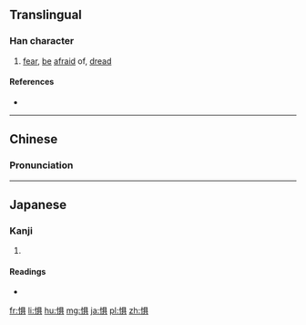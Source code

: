 {{also|懼|慎}}
==Translingual==

===Han character===
{{Han char|rn=61|rad=心|as=08|sn=11|four=|canj=心月一金 (PBMC)|ids=⿰[[忄]][[具]]}}

# [[fear]], [[be]] [[afraid]] of, [[dread]]

====References====
* {{Han ref|kx=0392.181|dkj=10848|dj=0727.160|hdz=42315.040|uh=60E7|ud=24807}}

----

==Chinese==
{{zh-hanzi-box|惧|[[懼]]}}

===Pronunciation===
{{zh-pron
|m=jù
|c=geoi6
|mc=
|oc=
|cat=v
}}

----

==Japanese==

===Kanji===
{{ja-kanji|grade=|rs=心08}}

# {{defn|lang=ja|sort=心08}}

====Readings====
* {{ja-readings|on=[[く]] (ku), [[ぐ]] (gu)|kun=[[おそれる]] (osoreru)}}

[[fr:惧]]
[[li:惧]]
[[hu:惧]]
[[mg:惧]]
[[ja:惧]]
[[pl:惧]]
[[zh:惧]]